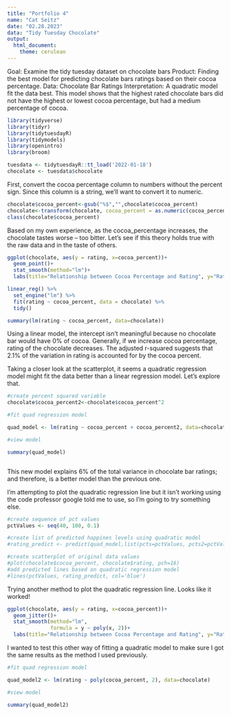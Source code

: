 ```yaml
---
title: "Portfolio 4"
name: "Cat Seitz"
date: "02.28.2023"
data: "Tidy Tuesday Chocolate"
output: 
  html_document: 
    theme: cerulean
---
```



Goal: Examine the tidy tuesday dataset on chocolate bars
Product: Finding the best model for predicting chocolate bars ratings based on their cocoa percentage. 
Data: Chocolate Bar Ratings
Interpretation: A quadratic model fit the data best. This model shows that the highest rated chocolate bars did not have the highest or lowest cocoa percentage, but had a medium percentage of cocoa. 


```r
library(tidyverse) 
library(tidyr)
library(tidytuesdayR)
library(tidymodels)
library(openintro)
library(broom)
```


```r

tuesdata <- tidytuesdayR::tt_load('2022-01-18')
chocolate <- tuesdata$chocolate

```

First, convert the cocoa percentage column to numbers without the percent sign. Since this column is a string, we'll want to convert it to numeric. 

```r

chocolate$cocoa_percent<-gsub("%$","",chocolate$cocoa_percent)
chocolate<-transform(chocolate, cocoa_percent = as.numeric(cocoa_percent))
class(chocolate$cocoa_percent)

```

Based on my own experience, as the cocoa_percentage increases, the chocolate tastes worse -- too bitter. Let's see if this theory holds true with the raw data and in the taste of others. 


```r


ggplot(chocolate, aes(y = rating, x=cocoa_percent))+
  geom_point()+
  stat_smooth(method="lm")+
  labs(title="Relationship between Cocoa Percentage and Rating", y="Rating", x="Cocoa Percentage")


```

```r

linear_reg() %>%
  set_engine("lm") %>%
  fit(rating ~ cocoa_percent, data = chocolate) %>%
  tidy()

```

```r

summary(lm(rating ~ cocoa_percent, data=chocolate))

```

Using a linear model, the intercept isn't meaningful because no chocolate bar would have 0% of cocoa. Generally, if we increase cocoa percentage, rating of the chocolate decreases. The adjusted r-squared suggests that 2.1% of the variation in rating is accounted for by the cocoa percent. 


Taking a closer look at the scatterplot, it seems a quadratic regression model might fit the data better than a linear regression model. Let's explore that. 


```r

#create percent squared variable
chocolate$cocoa_percent2<-chocolate$cocoa_percent^2

#fit quad regression model

quad_model <- lm(rating ~ cocoa_percent + cocoa_percent2, data=chocolate)

#view model

summary(quad_model)



```

This new model explains 6% of the total variance in chocolate bar ratings; and therefore, is a better model than the previous one. 


I'm attempting to plot the quadratic regression line but it isn't working using the code professor google told me to use, so I'm going to try something else. 

```r

#create sequence of pct values
pctValues <- seq(40, 100, 0.1)

#create list of predicted happines levels using quadratic model
#rating_predict <- predict(quad_model,list(pcts=pctValues, pcts2=pctValues^2)) #

#create scatterplot of original data values
#plot(chocolate$cocoa_percent, chocolate$rating, pch=16)
#add predicted lines based on quadratic regression model
#lines(pctValues, rating_predict, col='blue')

```


Trying another method to plot the quadratic regression line. Looks like it worked!


```r


ggplot(chocolate, aes(y = rating, x=cocoa_percent))+
  geom_jitter()+
  stat_smooth(method="lm",
              formula = y ~ poly(x, 2))+
  labs(title="Relationship between Cocoa Percentage and Rating", y="Rating", x="Cocoa Percentage")


```

I wanted to test this other way of fitting a quadratic model to make sure I got the same results as the method I used previously. 


```r
#fit quad regression model

quad_model2 <- lm(rating ~ poly(cocoa_percent, 2), data=chocolate)

#view model

summary(quad_model2)

```